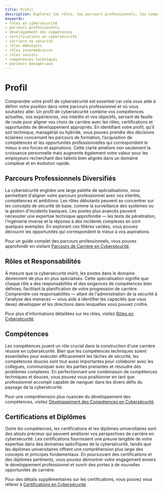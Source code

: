 ```yaml
---
title: Profil
description: Explorez les rôles, les parcours professionnels, les compétences et les certifications dans les profils de cybersécurité.
keywords:
- rôles en cybersécurité
- parcours professionnels
- développement des compétences
- certifications en cybersécurité
- carrière en sécurité
- rôles débutants
- rôles intermédiaires
- rôles seniors
- compétences techniques
- parcours managériaux
---
```


# Profil

Comprendre votre profil de cybersécurité est essentiel car cela vous aide à définir votre position dans votre parcours professionnel et où vous souhaitez aller. Un profil de cybersécurité combine vos compétences actuelles, vos expériences, vos intérêts et vos objectifs, servant de feuille de route pour aligner vos choix de carrière avec les rôles, certifications et opportunités de développement appropriés. En identifiant votre profil, qu’il soit technique, managérial ou hybride, vous pouvez prendre des décisions éclairées concernant les parcours de formation, l’acquisition de compétences et les opportunités professionnelles qui correspondent le mieux à vos forces et aspirations. Cette clarté améliore non seulement la croissance personnelle mais augmente également votre valeur pour les employeurs recherchant des talents bien alignés dans un domaine complexe et en évolution rapide.

## Parcours Professionnels Diversifiés

La cybersécurité englobe une large palette de spécialisations, vous permettant d'aligner votre parcours professionnel avec vos intérêts, compétences et ambitions. Les rôles débutants peuvent se concentrer sur les concepts de sécurité de base, comme la surveillance des systèmes ou la gestion d'incidents basiques. Les postes plus avancés peuvent nécessiter une expertise technique approfondie — les tests de pénétration, l'ingénierie inverse et la réponse à des incidents complexes en sont quelques exemples. En explorant ces filières variées, vous pouvez découvrir les opportunités qui correspondent le mieux à vos aspirations.

Pour un guide complet des parcours professionnels, vous pouvez approfondir en visitant [Parcours de Carrière en Cybersécurité](career/profile/career_paths).

## Rôles et Responsabilités

À mesure que la cybersécurité mûrit, les postes dans le domaine deviennent de plus en plus spécialisés. Cette spécialisation signifie que chaque rôle a des responsabilités et des exigences de compétences bien définies, facilitant la planification de votre progression de carrière. Comprendre ces responsabilités — allant de l'administration de la sécurité à l'analyse des menaces — vous aide à identifier les capacités que vous devez développer et les directions dans lesquelles vous pouvez croître.

Pour plus d'informations détaillées sur les rôles, visitez [Rôles en Cybersécurité](career/profile/roles).

## Compétences

Les compétences jouent un rôle crucial dans la construction d'une carrière réussie en cybersécurité. Bien que les compétences techniques soient essentielles pour exécuter efficacement les tâches de sécurité, les compétences douces sont tout aussi importantes pour collaborer avec les collègues, communiquer avec les parties prenantes et résoudre des problèmes complexes. En perfectionnant une combinaison de compétences techniques et douces, vous pouvez vous positionner en tant que professionnel accompli capable de naviguer dans les divers défis du paysage de la cybersécurité.

Pour une compréhension plus nuancée du développement des compétences, visitez [Développement des Compétences en Cybersécurité](career/profile/skill_development).

## Certifications et Diplômes

Outre les compétences, les certifications et les diplômes universitaires sont des atouts précieux qui peuvent améliorer vos perspectives de carrière en cybersécurité. Les certifications fournissent une preuve tangible de votre expertise dans des domaines spécifiques de la cybersécurité, tandis que les diplômes universitaires offrent une compréhension plus large des concepts et principes fondamentaux. En poursuivant des certifications et des diplômes pertinents, vous pouvez démontrer votre engagement envers le développement professionnel et ouvrir des portes à de nouvelles opportunités de carrière.

Pour des détails supplémentaires sur les certifications, vous pouvez vous référer à [Certifications en Cybersécurité](career/profile/certifications).